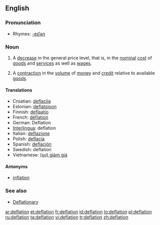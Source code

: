 ==English==

===Pronunciation===
*Rhymes: [[Rhymes:English:-eɪʃǝn|-eɪʃǝn]]

===Noun===
{{wikipedia}}
{{en-noun}}

# {{economics}} A [[decrease]] in the general price level, that is, in the [[nominal]] [[cost]] of [[goods]] and [[services]] as well as [[wages]].
# {{economics}} A [[contraction]] in the [[volume]] of [[money]] and [[credit]] relative to available [[goods]].

====Translations====
*Croatian: [[deflacija]]
*Estonian: [[deflatsioon]]
*Finnish: [[deflaatio]]
*French: [[déflation]] {{f}}
*German: Deflation {{f}}
*[[Interlingua]]: deflation
*Italian: [[deflazione]] {{f}}
*Polish: [[deflacja]] {{f}}
*Spanish: [[deflación]] {{f}}
*Swedish: deflation
*Vietnamese: [[giảm giá|(sự) giảm giá]]

====Antonyms====
*[[inflation]]

===See also===
*[[Deflationary]]

[[ar:deflation]]
[[et:deflation]]
[[fr:deflation]]
[[id:deflation]]
[[lo:deflation]]
[[pl:deflation]]
[[ru:deflation]]
[[ta:deflation]]
[[vi:deflation]]
[[tr:deflation]]
[[zh:deflation]]